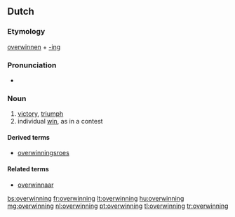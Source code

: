 ==Dutch==

===Etymology===
[[overwinnen]] + [[-ing#Dutch|-ing]]

===Pronunciation===
* {{IPA|/ˌoːvərˈʋɪnɪŋ/|lang=nl}}

===Noun===
{{nl-noun|f|overwinningen}}

# [[victory]], [[triumph]]
# individual [[win]], as in a contest

====Derived terms====
* [[overwinningsroes]]

====Related terms====
* [[overwinnaar]]

[[bs:overwinning]]
[[fr:overwinning]]
[[lt:overwinning]]
[[hu:overwinning]]
[[mg:overwinning]]
[[nl:overwinning]]
[[pt:overwinning]]
[[tl:overwinning]]
[[tr:overwinning]]